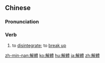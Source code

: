 {{also|解体}}
==Chinese==
{{zh-forms|s=解体}}

===Pronunciation===
{{zh-pron
|m=jiětǐ
|c=gaai2 tai2
|mn=kái-thé
|cat=v
}}

===Verb===
{{zh-verb}}

# to [[disintegrate]]; to [[break up]]

[[zh-min-nan:解體]]
[[ko:解體]]
[[hu:解體]]
[[ja:解體]]
[[zh:解體]]